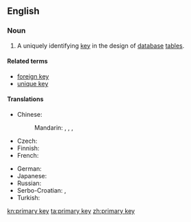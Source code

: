 ==English==

{{wikipedia}}

===Noun===
{{en-noun|head=[[primary]] [[key]]}}

# {{context|databases|lang=en}} A uniquely identifying [[key]] in the design of [[database]] [[table]]s.

====Related terms====
* [[foreign key]]
* [[unique key]]

====Translations====
{{trans-top|key in database table}}
* Chinese:
*: Mandarin: {{t|cmn|主鍵|sc=Hani}}, {{t|cmn|主键|tr=zhǔjiàn|sc=Hani}}, {{t|cmn|主碼|sc=Hani}}, {{t|cmn|主码|tr=zhǔmǎ|sc=Hani}}
* Czech: {{t|cs|primární klíč|m}}
* Finnish: {{t|fi|pääavain}}
* French: {{t+|fr|clé primaire|f}}
{{trans-mid}}
* German: {{t|de|Primärschlüssel|m}}
* Japanese: {{t|ja|主キー|tr=shu-kī|sc=Jpan}}
* Russian: {{t|ru|первичный ключ|m|tr=pervíčnyj ključ|sc=Cyrl}}
* Serbo-Croatian: {{t|sh|primarni ključ|m}}, {{t|sh|примарни кључ|m}}
* Turkish: {{t|tr|birincil anahtar}}
{{trans-bottom}}

[[kn:primary key]]
[[ta:primary key]]
[[zh:primary key]]